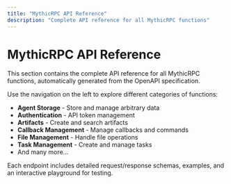 ```yaml
---
title: "MythicRPC API Reference"
description: "Complete API reference for all MythicRPC functions"
---
```


# MythicRPC API Reference

This section contains the complete API reference for all MythicRPC functions, automatically generated from the OpenAPI specification.

Use the navigation on the left to explore different categories of functions:

- **Agent Storage** - Store and manage arbitrary data
- **Authentication** - API token management  
- **Artifacts** - Create and search artifacts
- **Callback Management** - Manage callbacks and commands
- **File Management** - Handle file operations
- **Task Management** - Create and manage tasks
- And many more...

Each endpoint includes detailed request/response schemas, examples, and an interactive playground for testing.